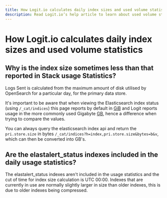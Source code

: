 ```yaml
---
title: How Logit.io calculates daily index sizes and used volume statistics
description: Read Logit.io’s help article to learn about used volume statistics and how they relate to index sizes for the current day
---
```


# How Logit.io calculates daily index sizes and used volume statistics

## Why is the index size sometimes less than that reported in Stack usage Statistics?

Logs Sent is calculated from the maximum amount of disk utilised 
by OpenSearch for a particular day, for the primary data store.

It's important to be aware that when viewing the Elasticsearch index 
status (using `/_cat/indices`) this page reports by default in [GiB](https://en.wikipedia.org/wiki/Gibibyte)
and Logit reports usage in the more commonly used Gigabyte [GB](https://en.wikipedia.org/wiki/Gigabyte), 
hence a difference when trying to compare the values.

You can always query the elasticsearch index api and return the 
`pri.store.size` in bytes `/_cat/indices?h=index,pri.store.size&bytes=b&v`, 
which can then be converted into GB's.

## Are the elastalert_status indexes included in the daily usage statistics?

The elastalert_status indexes aren't included in the usage statistics and the 
cut of time for index size calculation is UTC 00:00. Indexes that are currently 
in use are normally slightly larger in size than older indexes, 
this is due to older indexes being compressed.